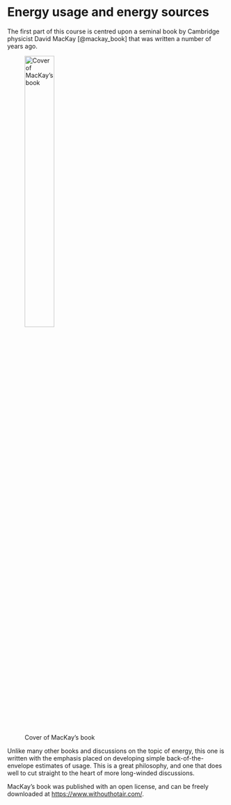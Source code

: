 # Energy usage and energy sources

The first part of this course is centred upon a seminal book by Cambridge physicist David MacKay [@mackay_book] that was written a number of years ago.

![Cover of MacKay's book](figures/mackay_cover.jpg){#fig-mackay_cover width=40%}

Unlike many other books and discussions on the topic of energy, this one is written with the emphasis placed on developing simple back-of-the-envelope estimates of usage. This is a great philosophy, and one that does well to cut straight to the heart of more long-winded discussions.  

MacKay's book was published with an open license, and can be freely downloaded at <https://www.withouthotair.com/>.
